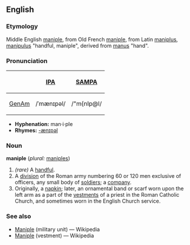 ==English==
===Etymology===
Middle English [[maniple]], from Old French [[maniple]], from Latin [[maniplus]], [[manipulus]] "handful, maniple", derived from [[manus]] "hand".

===Pronunciation===
{| border=1 cellpadding=5
! !! [[w:International Phonetic Alphabet|IPA]] !! [[w:SAMPA|SAMPA]]
|-
! [[GenAm]]
| /ˈmænɪpəl/ || /"m{nIp@l/
|}

*'''Hyphenation:''' man·i·ple
*'''Rhymes:''' [[Rhymes:English:-ænɪpəl|-ænɪpəl]]

=== Noun ===
'''maniple''' (''plural:'' [[maniples]])
# ''(rare)'' A [[handful]].
# A [[division]] of the Roman army numbering 60 or 120 men exclusive of officers, any small body of [[soldier]]s; a [[company]].
# Originally, a [[napkin]]; later, an ornamental band or scarf worn upon the left arm as a part of the [[vestment]]s of a priest in the Roman Catholic Church, and sometimes worn in the English Church service.

===See also===
*[[w:Maniple (military unit)|Maniple]] (military unit) — Wikipedia
*[[w:Maniple (vestment)|Maniple]] (vestment) — Wikipedia